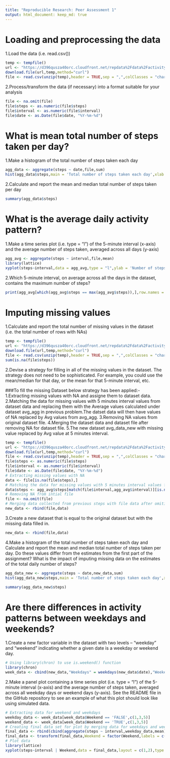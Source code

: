 ```yaml
---
title: "Reproducible Research: Peer Assessment 1"
output: html_document: keep_md: true
---
```


# Loading and preprocessing the data
1.Load the data (i.e. read.csv())
```r
temp <- tempfile()
url <- "https://d396qusza40orc.cloudfront.net/repdata%2Fdata%2Factivity.zip"
download.file(url,temp,method="curl")
file <- read.csv(unzip(temp),header = TRUE,sep = ",",colClasses = "character")
```

2.Process/transform the data (if necessary) into a format suitable for your analysis
```r
file <- na.omit(file)
file$steps <- as.numeric(file$steps)
file$interval <- as.numeric(file$interval)
file$date <- as.Date(file$date, "%Y-%m-%d")
```
# What is mean total number of steps taken per day?

1.Make a histogram of the total number of steps taken each day
```r
agg_data <- aggregate(steps ~ date,file,sum)
hist(agg_data$steps,main = 'Total number of steps taken each day',xlab = 'sum of daily steps')
```

2.Calculate and report the mean and median total number of steps taken per day

```r
summary(agg_data$steps)
```
# What is the average daily activity pattern?
1.Make a time series plot (i.e. type = "l") of the 5-minute interval (x-axis) and the average number of steps taken, averaged across all days (y-axis)

```r
agg_avg <- aggregate(steps ~ interval,file,mean)
library(lattice)
xyplot(steps~interval,data = agg_avg,type = "l",ylab = 'Number of steps')
```

2.Which 5-minute interval, on average across all the days in the dataset, contains the maximum number of steps?

```r
print(agg_avg[which(agg_avg$steps == max(agg_avg$steps)),],row.names = FALSE)
```

# Imputing missing values

1.Calculate and report the total number of missing values in the dataset (i.e. the total number of rows with NAs)

```r
temp <- tempfile()
url <- "https://d396qusza40orc.cloudfront.net/repdata%2Fdata%2Factivity.zip"
download.file(url,temp,method="curl")
file <- read.csv(unzip(temp),header = TRUE,sep = ",",colClasses = "character")
sum(is.na(file$steps))
```

2.Devise a strategy for filling in all of the missing values in the dataset. The strategy does not need to be sophisticated. For example, you could use the mean/median for that day, or the mean for that 5-minute interval, etc.

###To fill the missing Dataset below strategy has been applied:-
1.Extracting missing values with NA and assigne them to dataset data.
2.Matching the data for missing values with 5 minutes interval values from dataset data and replacing them with the Average values calculated under dataset avg_agg in previous problem.The datset data will then have values of NA replaced by Avg values from avg_agg. 
3.Removing NA values from original dataset file.
4.Merging the dataset data and dataset file after removing NA for dataset file.
5.The new dataset avg_data_new with missing value replaced by Avg value at 5 minutes interval.

```r
temp <- tempfile()
url <- "https://d396qusza40orc.cloudfront.net/repdata%2Fdata%2Factivity.zip"
download.file(url,temp,method="curl")
file <- read.csv(unzip(temp),header = TRUE,sep = ",",colClasses = "character")
file$steps <- as.numeric(file$steps)
file$interval <- as.numeric(file$interval)
file$date <- as.Date(file$date, "%Y-%m-%d")
# Extracting missing values with NA 
data <- file[is.na(file$steps),]
# Matching the data for missing values with 5 minutes interval values from data and replacing them with the Average values calculated under avg_agg in previous problem.
data$steps <- agg_avg$steps[match(file$interval,agg_avg$interval)][is.na(file$steps)]
# Removing NA from intial file
file <- na.omit(file)
# Merging data collected from previous steps with file data after omiting NA
new_data <- rbind(file,data)
```

3.Create a new dataset that is equal to the original dataset but with the missing data filled in.

```r
new_data <- rbind(file,data)
```

4.Make a histogram of the total number of steps taken each day and Calculate and report the mean and median total number of steps taken per day. Do these values differ from the estimates from the first part of the assignment? What is the impact of imputing missing data on the estimates of the total daily number of steps?

```r
agg_data_new <- aggregate(steps ~ date,new_data,sum)
hist(agg_data_new$steps,main = 'Total number of steps taken each day',xlab = 'sum of daily steps')
```

```r
summary(agg_data_new$steps)
```

# Are there differences in activity patterns between weekdays and weekends?

1.Create a new factor variable in the dataset with two levels – “weekday” and “weekend” indicating whether a given date is a weekday or weekend day.

```r
# Using library(chron) to use is.weekend() function
library(chron)
week_data <- cbind(new_data,"Weekdays" = weekdays(new_data$date),"Weekend" = is.weekend(new_data$date))
```

2.Make a panel plot containing a time series plot (i.e. type = "l") of the 5-minute interval (x-axis) and the average number of steps taken, averaged across all weekday days or weekend days (y-axis). See the README file in the GitHub repository to see an example of what this plot should look like using simulated data.

```r
# Extracting data for weekend and weekdays
weekday_data <- week_data[week_data$Weekend == 'FALSE',c(1,3,5)]
weekend_data <- week_data[week_data$Weekend == 'TRUE',c(1,3,5)]
# Creating final data set for plot by merging data for weekdays and weekend for avergae steps at 5 minutes interval for each day.
final_data <- rbind(cbind(aggregate(steps ~ interval,weekday_data,mean),"Weekend" = weekday_data$Weekend),cbind(aggregate(steps ~ interval,weekend_data,mean),"Weekend" = weekend_data$Weekend))
final_data <- transform(final_data,Weekend = factor(Weekend,labels = c("Weekdays","Weekend")))
# Plot data
library(lattice)
xyplot(steps~interval | Weekend,data = final_data,layout = c(1,2),type = "l",ylab = 'Number of steps')
```